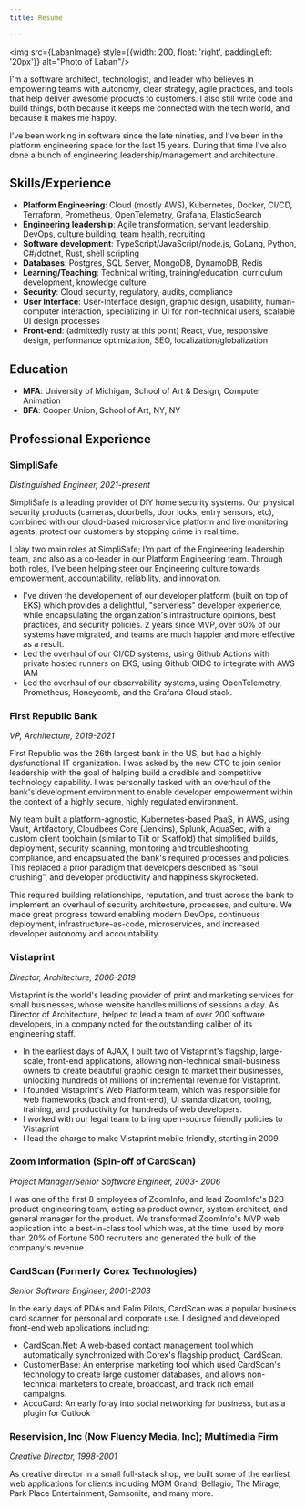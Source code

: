 ```yaml
---
title: Resume

---
```



<img src={LabanImage} style={{width: 200, float: 'right', paddingLeft: '20px'}} alt="Photo of Laban"/>

I'm a software architect, technologist, and leader who believes in empowering teams with autonomy, clear strategy, agile practices, and tools that help deliver awesome products to customers. I also still write code and build things, both because it keeps me connected with the tech world, and because it makes me happy.

I've been working in software since the late nineties, and I've been in the platform engineering space for the last 15 years. During that time I've also done a bunch of engineering leadership/management and architecture.

## Skills/Experience

* **Platform Engineering**: Cloud (mostly AWS), Kubernetes, Docker, CI/CD, Terraform, Prometheus, OpenTelemetry, Grafana, ElasticSearch
* **Engineering leadership**: Agile transformation, servant leadership, DevOps, culture building, team health, recruiting
* **Software development**: TypeScript/JavaScript/node.js, GoLang, Python, C#/dotnet, Rust, shell scripting
* **Databases**: Postgres, SQL Server, MongoDB, DynamoDB, Redis
* **Learning/Teaching**: Technical writing, training/education, curriculum development, knowledge culture
* **Security**: Cloud security, regulatory, audits, compliance
* **User Interface**: User-Interface design, graphic design, usability, human-computer interaction, specializing in UI for non-technical users, scalable UI design processes
* **Front-end**: (admittedly rusty at this point) React, Vue, responsive design, performance optimization, SEO, localization/globalization

## Education

* **MFA**: University of Michigan, School of Art & Design, Computer Animation
* **BFA**: Cooper Union, School of Art, NY, NY

## Professional Experience

### SimpliSafe

*Distinguished Engineer, 2021-present*

SimpliSafe is a leading provider of DIY home security systems. Our physical security products (cameras, doorbells, door locks, entry sensors, etc), combined with our cloud-based microservice platform and live monitoring agents, protect our customers by stopping crime in real time.

I play two main roles at SimpliSafe; I'm part of the Engineering leadership team, and also as a co-leader in our Platform Engineering team. Through both roles, I've been helping steer our Engineering culture towards empowerment, accountability, reliability, and innovation.

* I've driven the developement of our developer platform (built on top of EKS) which provides a delightful, "serverless" developer experience, while encapsulating the organization's infrastructure opinions, best practices, and security policies. 2 years since MVP, over 60% of our systems have migrated, and teams are much happier and more effective as a result.
* Led the overhaul of our CI/CD systems, using Github Actions with private hosted runners on EKS, using Github OIDC to integrate with AWS IAM
* Led the overhaul of our observability systems, using OpenTelemetry, Prometheus, Honeycomb, and the Grafana Cloud stack.

### First Republic Bank

*VP, Architecture, 2019-2021*

First Republic was the 26th largest bank in the US, but had a highly dysfunctional IT organization. I was asked by the new CTO to join senior leadership with the goal of helping build a credible and competitive technology capability. I was personally tasked with an overhaul of the bank's development environment to enable developer empowerment within the context of a highly secure, highly regulated environment. 

My team built a platform-agnostic, Kubernetes-based PaaS, in AWS, using Vault, Artifactory, Cloudbees Core (Jenkins), Splunk, AquaSec, with a custom client toolchain (similar to Tilt or Skaffold) that simplified builds, deployment, security scanning,  monitoring and troubleshooting, compliance, and encapsulated the bank's required processes and policies. This replaced a prior paradigm that developers described as “soul crushing”, and developer productivity and happiness skyrocketed.

This required building relationships, reputation, and trust across the bank to implement an overhaul of security architecture, processes, and culture. We made great progress toward enabling modern DevOps, continuous deployment, infrastructure-as-code, microservices, and increased developer autonomy and accountability.

### Vistaprint

*Director, Architecture, 2006-2019*

Vistaprint is the world's leading provider of print and marketing services for small businesses, whose website handles millions of sessions a day. As Director of Architecture, helped to lead a team of over 200 software developers, in a company noted for the outstanding caliber of its engineering staff.

* In the earliest days of AJAX, I built two of Vistaprint's flagship, large-scale, front-end applications, allowing non-technical small-business owners to create beautiful graphic design to market their businesses, unlocking hundreds of millions of incremental revenue for Vistaprint.
* I founded Vistaprint's Web Platform team, which was responsible for web frameworks (back and front-end), UI standardization, tooling, training, and productivity for hundreds of web developers.
* I worked with our legal team to bring open-source friendly policies to Vistaprint
* I lead the charge to make Vistaprint mobile friendly, starting in 2009

### Zoom Information (Spin-off of CardScan)

*Project Manager/Senior Software Engineer, 2003- 2006*

I was one of the first 8 employees of ZoomInfo, and lead ZoomInfo's B2B product engineering team, acting as product owner, system architect, and general manager for the product. We transformed ZoomInfo's MVP web application into a best-in-class tool which was, at the time, used by more than 20% of Fortune 500 recruiters and generated the bulk of the company's revenue.

### CardScan (Formerly Corex Technologies)

*Senior Software Engineer, 2001-2003*

In the early days of PDAs and Palm Pilots, CardScan was a popular business card scanner for personal and corporate use. I designed and developed front-end web applications including:

* CardScan.Net: A web-based contact management tool which automatically synchronized with Corex's flagship product, CardScan.
* CustomerBase: An enterprise marketing tool which used CardScan's technology to create large customer databases, and allows non-technical marketers to create, broadcast, and track rich email campaigns.
* AccuCard: An early foray into social networking for business, but as a plugin for Outlook 

### Reservision, Inc (Now Fluency Media, Inc); Multimedia Firm

*Creative Director, 1998-2001*

As creative director in a small full-stack shop, we built some of the earliest web applications for clients including MGM Grand, Bellagio, The Mirage, Park Place Entertainment, Samsonite, and many more. 
